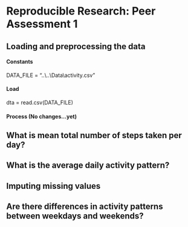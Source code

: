 # Reproducible Research: Peer Assessment 1


## Loading and preprocessing the data
#### Constants
DATA_FILE = "..\\..\\Data\\activity.csv"

#### Load
dta = read.csv(DATA_FILE)

#### Process (No changes...yet)


## What is mean total number of steps taken per day?



## What is the average daily activity pattern?



## Imputing missing values



## Are there differences in activity patterns between weekdays and weekends?
